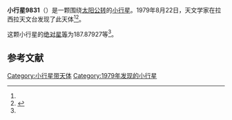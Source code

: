 {{Infobox planet
| bgcolour = #FFFFC0
| name = 9831 Simongreen
| symbol = 
| image = 
| caption = 
| discovery = yes
| discovery_ref = 
| discoverer = {{link-en|英格瓦·克拉斯·拉格尔科维斯特|Claes-Ingvar Lagerkvist}}
| discovery_site = [[拉西拉天文台|拉西拉天文台]] 
| discovered = 1979年8月22日
| designations = yes
| mp_name = 
| named_after = 
| alt_names = 1979 QZ/ 1995 YE16 / 1997 JO1 / 1998 SS129
| mp_category = [[主带小行星|主带小行星]]
| orbit_ref = <ref name="a">[http://ssd.jpl.nasa.gov/sbdb.cgi?sstr=9831 9831 Simongreen] {{Wayback|url=http://ssd.jpl.nasa.gov/sbdb.cgi?sstr=9831 |date=20140924125108 }}，小行星數據庫瀏覽器（JPL Small-Body Database Browser）－[[美国国家航空航天局|美国国家航空航天局]]喷气推进实验室</ref>
| epoch = 2456400.5 (2013年4月18日更新)
| aphelion = {{convert|2.9212201|AU|km|3|abbr=on|lk=out}}
| perihelion = {{convert|1.9119459|AU|km|3|abbr=on}}
| semimajor = {{convert|2.4165830|AU|km|3|abbr=on}}
| eccentricity = 0.2088226
| period = 1372.148152 [[日|日]]<br />3.76[[儒略年|儒略年]]
| avg_speed = 
| inclination = 2.40122
| asc_node = 168.60746
| mean_anomaly = 
| arg_peri = 187.87927
| satellites = 
| physical_characteristics = yes
| dimensions = 
| mass = 
| density = 
| surface_grav = 
| escape_velocity = 
| sidereal_day = 
| axial_tilt = 
| pole_ecliptic_lat = 
| pole_ecliptic_lon = 
| albedo = 
| temperatures= 
| temp_name1 = 
| mean_temp_1 = 
| max_temp_1 = 
| temp_name2 = 
| max_temp_2 = 
| spectral_type = 
| abs_magnitude = 187.87927
}}

'''小行星9831'''（{{lang-en|9831 Simongreen}}）是一颗围绕[[太阳|太阳]][[公转|公转]]的[[小行星|小行星]]。1979年8月22日，天文学家{{link-en|英格瓦·克拉斯·拉格尔科维斯特|Claes-Ingvar Lagerkvist}}在拉西拉天文台发现了此天体<ref name="a" /><ref>{{cite news|title=小行星列表|url=http://cfa-www.harvard.edu/iau/lists/NumberedMPs.txt|accessdate=2013-07-08|newspaper=哈佛大学|archive-date=2008-05-17|archive-url=https://web.archive.org/web/20080517010638/http://cfa-www.harvard.edu/iau/lists/NumberedMPs.txt|dead-url=no}}</ref>。

这颗小行星的[[绝对星等|绝对星等]]为187.87927等<ref name="a" />。

==参考文献==
{{reflist}}
{{Minor Planet Number|[[小行星9830|小行星9830]]|[[小行星9832|小行星9832]]}}

{{小天体}}

[[Category:小行星带天体|Category:小行星带天体]]
[[Category:1979年发现的小行星|Category:1979年发现的小行星]]

{{asteroid-stub}}
